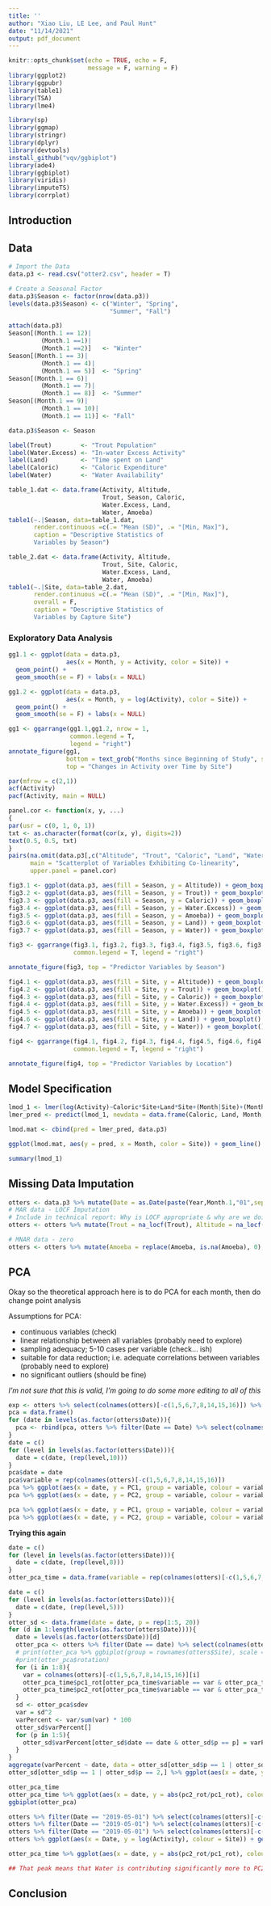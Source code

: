 ```yaml
---
title: ''
author: "Xiao Liu, LE Lee, and Paul Hunt"
date: "11/14/2021"
output: pdf_document
---
```


```r
knitr::opts_chunk$set(echo = TRUE, echo = F,
                      message = F, warning = F)
library(ggplot2)
library(ggpubr)
library(table1)
library(TSA)
library(lme4)

library(sp)
library(ggmap)
library(stringr)
library(dplyr)
library(devtools)
install_github("vqv/ggbiplot")
library(ade4)
library(ggbiplot)
library(viridis)
library(imputeTS)
library(corrplot)
```



## Introduction

## Data
```r
# Import the Data
data.p3 <- read.csv("otter2.csv", header = T)

# Create a Seasonal Factor
data.p3$Season <- factor(nrow(data.p3))
levels(data.p3$Season) <- c("Winter", "Spring",
                            "Summer", "Fall")

attach(data.p3)
Season[(Month.1 == 12)|
         (Month.1 ==1)|
         (Month.1 ==2)]   <- "Winter"
Season[(Month.1 == 3)|
         (Month.1 == 4)|
         (Month.1 == 5)]  <- "Spring"
Season[(Month.1 == 6)|
         (Month.1 == 7)|
         (Month.1 == 8)]  <- "Summer"
Season[(Month.1 == 9)|
         (Month.1 == 10)|
         (Month.1 == 11)] <- "Fall"

data.p3$Season <- Season

label(Trout)        <- "Trout Population"
label(Water.Excess) <- "In-water Excess Activity"
label(Land)         <- "Time spent on Land"
label(Caloric)      <- "Caloric Expenditure"
label(Water)        <- "Water Availability"
```


```r
table_1.dat <- data.frame(Activity, Altitude,
                          Trout, Season, Caloric,
                          Water.Excess, Land,
                          Water, Amoeba)
table1(~.|Season, data=table_1.dat,
       render.continuous =c(.= "Mean (SD)", .= "[Min, Max]"),
       caption = "Descriptive Statistics of
       Variables by Season")
```

```r
table_2.dat <- data.frame(Activity, Altitude,
                          Trout, Site, Caloric,
                          Water.Excess, Land,
                          Water, Amoeba)
table1(~.|Site, data=table_2.dat,
       render.continuous =c(.= "Mean (SD)", .= "[Min, Max]"),
       overall = F,
       caption = "Descriptive Statistics of
       Variables by Capture Site")
```

### Exploratory Data Analysis
```r
gg1.1 <- ggplot(data = data.p3,
                aes(x = Month, y = Activity, color = Site)) +
  geom_point() +
  geom_smooth(se = F) + labs(x = NULL)

gg1.2 <- ggplot(data = data.p3,
                aes(x = Month, y = log(Activity), color = Site)) +
  geom_point() +
  geom_smooth(se = F) + labs(x = NULL)

gg1 <- ggarrange(gg1.1,gg1.2, nrow = 1,
                 common.legend = T,
                 legend = "right")
annotate_figure(gg1,
                bottom = text_grob("Months since Beginning of Study", size = 11),
                top = "Changes in Activity over Time by Site")
```

```r
par(mfrow = c(2,1))
acf(Activity)
pacf(Activity, main = NULL)
```

```r

panel.cor <- function(x, y, ...)
{
par(usr = c(0, 1, 0, 1))
txt <- as.character(format(cor(x, y), digits=2))
text(0.5, 0.5, txt)
}
pairs(na.omit(data.p3[,c("Altitude", "Trout", "Caloric", "Land", "Water")]),
      main = "Scatterplot of Variables Exhibiting Co-linearity",
      upper.panel = panel.cor)

```

```r
fig3.1 <- ggplot(data.p3, aes(fill = Season, y = Altitude)) + geom_boxplot()
fig3.2 <- ggplot(data.p3, aes(fill = Season, y = Trout)) + geom_boxplot()
fig3.3 <- ggplot(data.p3, aes(fill = Season, y = Caloric)) + geom_boxplot()
fig3.4 <- ggplot(data.p3, aes(fill = Season, y = Water.Excess)) + geom_boxplot()
fig3.5 <- ggplot(data.p3, aes(fill = Season, y = Amoeba)) + geom_boxplot()
fig3.6 <- ggplot(data.p3, aes(fill = Season, y = Land)) + geom_boxplot()
fig3.7 <- ggplot(data.p3, aes(fill = Season, y = Water)) + geom_boxplot()

fig3 <- ggarrange(fig3.1, fig3.2, fig3.3, fig3.4, fig3.5, fig3.6, fig3.7,
                  common.legend = T, legend = "right")

annotate_figure(fig3, top = "Predictor Variables by Season")
```

```r
fig4.1 <- ggplot(data.p3, aes(fill = Site, y = Altitude)) + geom_boxplot()
fig4.2 <- ggplot(data.p3, aes(fill = Site, y = Trout)) + geom_boxplot()
fig4.3 <- ggplot(data.p3, aes(fill = Site, y = Caloric)) + geom_boxplot()
fig4.4 <- ggplot(data.p3, aes(fill = Site, y = Water.Excess)) + geom_boxplot()
fig4.5 <- ggplot(data.p3, aes(fill = Site, y = Amoeba)) + geom_boxplot()
fig4.6 <- ggplot(data.p3, aes(fill = Site, y = Land)) + geom_boxplot()
fig4.7 <- ggplot(data.p3, aes(fill = Site, y = Water)) + geom_boxplot()

fig4 <- ggarrange(fig4.1, fig4.2, fig4.3, fig4.4, fig4.5, fig4.6, fig4.7,
                  common.legend = T, legend = "right")

annotate_figure(fig4, top = "Predictor Variables by Location")
```





## Model Specification
```r
lmod_1 <- lmer(log(Activity)~Caloric*Site+Land*Site+(Month|Site)+(Month|Month.1), data = data.p3)
lmer_pred <- predict(lmod_1, newdata = data.frame(Caloric, Land, Month, Site, Month.1, Season))

lmod.mat <- cbind(pred = lmer_pred, data.p3)

ggplot(lmod.mat, aes(y = pred, x = Month, color = Site)) + geom_line() + geom_point(aes(y=log(Activity)))

summary(lmod_1)
```



## Missing Data Imputation

```r
otters <- data.p3 %>% mutate(Date = as.Date(paste(Year,Month.1,"01",sep="-")))
# MAR data - LOCF Imputation
# Include in technical report: Why is LOCF appropriate & why are we doing it?
otters <- otters %>% mutate(Trout = na_locf(Trout), Altitude = na_locf(Altitude))

# MNAR data - zero
otters <- otters %>% mutate(Amoeba = replace(Amoeba, is.na(Amoeba), 0), Water = replace(Water, is.na(Water), 0))
```


## PCA

Okay so the theoretical approach here is to do PCA for each month, then do change point analysis

Assumptions for PCA:

- continuous variables (check)
- linear relationship between all variables (probably need to explore)
- sampling adequacy; 5-10 cases per variable (check... ish)
- suitable for data reduction; i.e. adequate correlations between variables (probably need to explore)
- no significant outliers (should be fine)


*I'm not sure that this is valid, I'm going to do some more editing to all of this*
```r
exp <- otters %>% select(colnames(otters)[-c(1,5,6,7,8,14,15,16)]) %>% prcomp()
pca = data.frame()
for (date in levels(as.factor(otters$Date))){
  pca <- rbind(pca, otters %>% filter(Date == Date) %>% select(colnames(otters)[-c(1,5,6,7,8,14,15,16)]) %>% as.matrix() %*% exp$rotation)
}
date = c()
for (level in levels(as.factor(otters$Date))){
  date = c(date, (rep(level,10)))
}
pca$date = date
pca$variable = rep(colnames(otters)[-c(1,5,6,7,8,14,15,16)])
pca %>% ggplot(aes(x = date, y = PC1, group = variable, colour = variable)) + geom_line() + theme(axis.text.x = element_text(angle = 90, vjust = 0.5, hjust=1))
pca %>% ggplot(aes(x = date, y = PC2, group = variable, colour = variable)) + geom_line()+ theme(axis.text.x = element_text(angle = 90, vjust = 0.5, hjust=1))
```


```r
pca %>% ggplot(aes(x = date, y = PC1, group = variable, colour = variable)) + geom_line() + theme(axis.text.x = element_text(angle = 90, vjust = 0.5, hjust=1)) + facet_wrap(.~variable)
pca %>% ggplot(aes(x = date, y = PC2, group = variable, colour = variable)) + geom_line()+ theme(axis.text.x = element_text(angle = 90, vjust = 0.5, hjust=1)) + facet_wrap(.~variable)
```



**Trying this again**

```r
date = c()
for (level in levels(as.factor(otters$Date))){
  date = c(date, (rep(level,8)))
}
otter_pca_time = data.frame(variable = rep(colnames(otters)[-c(1,5,6,7,8,14,15,16)],20), date = date)

date = c()
for (level in levels(as.factor(otters$Date))){
  date = c(date, (rep(level,5)))
}
otter_sd <- data.frame(date = date, p = rep(1:5, 20))
for (d in 1:length(levels(as.factor(otters$Date)))){
  date = levels(as.factor(otters$Date))[d]
  otter_pca <- otters %>% filter(Date == date) %>% select(colnames(otters)[-c(1,5,6,7,8,14,15,16)]) %>% prcomp(scale. = T)
  # print(otter_pca %>% ggbiplot(group = rownames(otters$Site), scale = 1) + scale_color_manual(values = c("Alpha" = "red", "Delta" = "orange","Gamma"="yellow","Omega"="green", "Omicron" = "blue")))
  #print(otter_pca$rotation)
  for (i in 1:8){
    var = colnames(otters)[-c(1,5,6,7,8,14,15,16)][i]
    otter_pca_time$pc1_rot[otter_pca_time$variable == var & otter_pca_time$date == date] = as.numeric(otter_pca$rotation[i,1])
    otter_pca_time$pc2_rot[otter_pca_time$variable == var & otter_pca_time$date == date] = as.numeric(otter_pca$rotation[i,2])
  }
  sd <- otter_pca$sdev
  var = sd^2
  varPercent <- var/sum(var) * 100
  otter_sd$varPercent[]
  for (p in 1:5){
    otter_sd$varPercent[otter_sd$date == date & otter_sd$p == p] = varPercent[p]
  }
}
aggregate(varPercent ~ date, data = otter_sd[otter_sd$p == 1 | otter_sd$p == 2,], sum)
otter_sd[otter_sd$p == 1 | otter_sd$p == 2,] %>% ggplot(aes(x = date, y = varPercent, group = as.factor(p), colour = as.factor(p))) + geom_point() + theme(axis.text.x = element_text(angle = 90, vjust = 0.5, hjust=1))

otter_pca_time
otter_pca_time %>% ggplot(aes(x = date, y = abs(pc2_rot/pc1_rot), colour = variable, group = variable)) + geom_line() + theme(axis.text.x = element_text(angle = 90, vjust = 0.5, hjust=1))
ggbiplot(otter_pca)

otters %>% filter(Date == "2019-05-01") %>% select(colnames(otters)[-c(1,5,6,7,8,14,15,16)]) %>% prcomp(scale. = T) %>% ggbiplot()
otters %>% filter(Date == "2019-05-01") %>% select(colnames(otters)[-c(1,5,6,7,8,14,15,16)]) %>% prcomp(scale. = T) %>% .$rotation
otters %>% filter(Date == "2019-05-01") %>% select(colnames(otters)[-c(1,5,6,7,8,14,15,16)]) %>% prcomp(scale. = T) %>% .$x
otters %>% ggplot(aes(x = Date, y = log(Activity), colour = Site)) + geom_line()

otter_pca_time %>% ggplot(aes(x = date, y = abs(pc2_rot/pc1_rot), colour = variable, group = variable)) + geom_line() + theme(axis.text.x = element_text(angle = 90, vjust = 0.5, hjust=1))

## That peak means that Water is contributing significantly more to PC2 than it is to PC1

```


## Conclusion



















